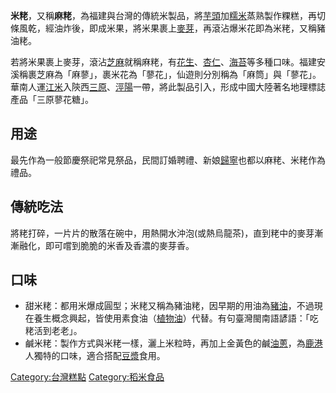 {{unreferenced|time=2015-11-23T09:15:10+00:00}}
{{Infobox Hokkien name
| title      = 米粩
| hanji      = 米粩
| poj        = bí-láu
| sinbhundzi = 
| hanlo      = 
| tl         = bí-láu
| bp         = 
| hongim     = ㆠㄧˋㄌㄠˋ
| hokkienipa = 
| lm         = 
| image      = 
| image_size = 
| caption    = 
}}
'''米粩'''，又稱'''麻粩'''，為福建與台灣的傳統米製品，將[[芋頭|芋頭]]加[[糯米|糯米]]蒸熟製作粿糕，再切條風乾，經油炸後，即成米果，將米果裹上[[麥芽|麥芽]]，再滾沾爆米花即為米粩，又稱豬油粩。

若將米果裹上麥芽，滾沾[[芝麻|芝麻]]就稱麻粩，有[[花生|花生]]、[[杏仁|杏仁]]、[[海苔|海苔]]等多種口味。福建安溪稱裹芝麻為「麻蓼」，裹米花為「蓼花」，仙遊則分別稱為「麻筒」與「蓼花」。華南人運[[糯稻|江米]]入陝西[[三原|三原]]、[[涇陽|涇陽]]一帶，將此製品引入，形成中國大陸著名地理標誌產品「三原蓼花糖」。

== 用途 ==
最先作為一般節慶祭祀常見祭品，民間訂婚聘禮、新娘[[歸寧|歸寧]]也都以麻粩、米粩作為禮品。

== 傳統吃法 ==
將粩打碎，一片片的散落在碗中，用熱開水沖泡(或熱烏龍茶)，直到粩中的麥芽漸漸融化，即可嚐到脆脆的米香及香濃的麥芽香。

== 口味 ==
* 甜米粩：都用米爆成圓型；米粩又稱為豬油粩，因早期的用油為[[豬油|豬油]]，不過現在養生概念興起，皆使用素食油（[[植物油|植物油]]）代替。有句臺灣閩南語諺語：「吃粩活到老老」。
* 鹹米粩：製作方式與米粩一樣，灑上米粒時，再加上金黃色的鹹[[油蔥|油蔥]]，為[[鹿港|鹿港]]人獨特的口味，適合搭配[[豆漿|豆漿]]食用。

[[Category:台灣糕點|Category:台灣糕點]]
[[Category:稻米食品|Category:稻米食品]]
